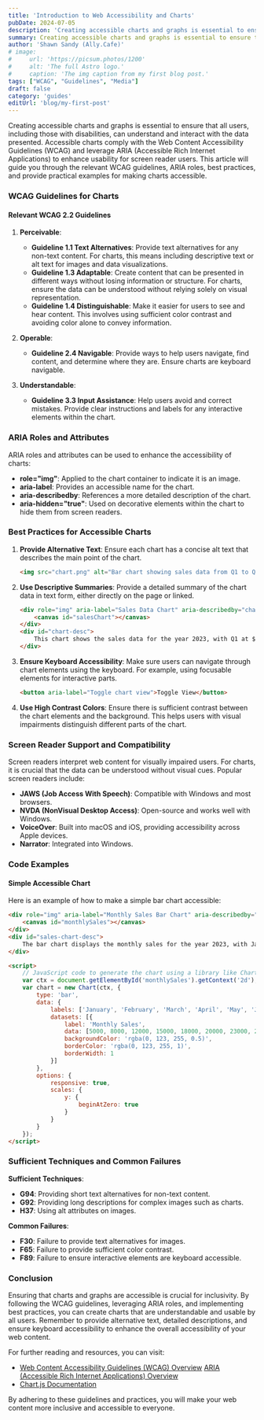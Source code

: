 ```yaml
---
title: 'Introduction to Web Accessibility and Charts'
pubDate: 2024-07-05
description: 'Creating accessible charts and graphs is essential to ensure that all users, including those with disabilities, can understand and interact with the data presented.'
summary: Creating accessible charts and graphs is essential to ensure that all users, including those with disabilities, can understand and interact with the data presented. Accessible charts comply with the Web Content Accessibility Guidelines (WCAG) and leverage ARIA (Accessible Rich Internet Applications) to enhance usability for screen reader users.
author: 'Shawn Sandy (Ally.Cafe)'
# image:
#     url: 'https://picsum.photos/1200'
#     alt: 'The full Astro logo.'
#     caption: 'The img caption from my first blog post.'
tags: ["WCAG", "Guidelines", "Media"]
draft: false
category: 'guides'
editUrl: 'blog/my-first-post'
---
```


Creating accessible charts and graphs is essential to ensure that all users, including those with disabilities, can understand and interact with the data presented. Accessible charts comply with the Web Content Accessibility Guidelines (WCAG) and leverage ARIA (Accessible Rich Internet Applications) to enhance usability for screen reader users. This article will guide you through the relevant WCAG guidelines, ARIA roles, best practices, and provide practical examples for making charts accessible.

### WCAG Guidelines for Charts

#### Relevant WCAG 2.2 Guidelines

1. **Perceivable**:
    - **Guideline 1.1 Text Alternatives**: Provide text alternatives for any non-text content. For charts, this means including descriptive text or alt text for images and data visualizations.
    - **Guideline 1.3 Adaptable**: Create content that can be presented in different ways without losing information or structure. For charts, ensure the data can be understood without relying solely on visual representation.
    - **Guideline 1.4 Distinguishable**: Make it easier for users to see and hear content. This involves using sufficient color contrast and avoiding color alone to convey information.

2. **Operable**:
    - **Guideline 2.4 Navigable**: Provide ways to help users navigate, find content, and determine where they are. Ensure charts are keyboard navigable.

3. **Understandable**:
    - **Guideline 3.3 Input Assistance**: Help users avoid and correct mistakes. Provide clear instructions and labels for any interactive elements within the chart.

### ARIA Roles and Attributes

ARIA roles and attributes can be used to enhance the accessibility of charts:

- **role="img"**: Applied to the chart container to indicate it is an image.
- **aria-label**: Provides an accessible name for the chart.
- **aria-describedby**: References a more detailed description of the chart.
- **aria-hidden="true"**: Used on decorative elements within the chart to hide them from screen readers.

### Best Practices for Accessible Charts

1. **Provide Alternative Text**: Ensure each chart has a concise alt text that describes the main point of the chart.
    ```html
    <img src="chart.png" alt="Bar chart showing sales data from Q1 to Q4 of 2023">
    ```

2. **Use Descriptive Summaries**: Provide a detailed summary of the chart data in text form, either directly on the page or linked.
    ```html
    <div role="img" aria-label="Sales Data Chart" aria-describedby="chart-desc">
        <canvas id="salesChart"></canvas>
    </div>
    <div id="chart-desc">
        This chart shows the sales data for the year 2023, with Q1 at $10,000, Q2 at $15,000, Q3 at $20,000, and Q4 at $25,000.
    </div>
    ```

3. **Ensure Keyboard Accessibility**: Make sure users can navigate through chart elements using the keyboard. For example, using focusable elements for interactive parts.
    ```html
    <button aria-label="Toggle chart view">Toggle View</button>
    ```

4. **Use High Contrast Colors**: Ensure there is sufficient contrast between the chart elements and the background. This helps users with visual impairments distinguish different parts of the chart.

### Screen Reader Support and Compatibility

Screen readers interpret web content for visually impaired users. For charts, it is crucial that the data can be understood without visual cues. Popular screen readers include:

- **JAWS (Job Access With Speech)**: Compatible with Windows and most browsers.
- **NVDA (NonVisual Desktop Access)**: Open-source and works well with Windows.
- **VoiceOver**: Built into macOS and iOS, providing accessibility across Apple devices.
- **Narrator**: Integrated into Windows.

### Code Examples

#### Simple Accessible Chart

Here is an example of how to make a simple bar chart accessible:

```html
<div role="img" aria-label="Monthly Sales Bar Chart" aria-describedby="sales-chart-desc">
    <canvas id="monthlySales"></canvas>
</div>
<div id="sales-chart-desc">
    The bar chart displays the monthly sales for the year 2023, with January at $5,000, February at $8,000, March at $12,000, etc.
</div>

<script>
    // JavaScript code to generate the chart using a library like Chart.js
    var ctx = document.getElementById('monthlySales').getContext('2d');
    var chart = new Chart(ctx, {
        type: 'bar',
        data: {
            labels: ['January', 'February', 'March', 'April', 'May', 'June', 'July', 'August', 'September', 'October', 'November', 'December'],
            datasets: [{
                label: 'Monthly Sales',
                data: [5000, 8000, 12000, 15000, 18000, 20000, 23000, 25000, 28000, 30000, 32000, 35000],
                backgroundColor: 'rgba(0, 123, 255, 0.5)',
                borderColor: 'rgba(0, 123, 255, 1)',
                borderWidth: 1
            }]
        },
        options: {
            responsive: true,
            scales: {
                y: {
                    beginAtZero: true
                }
            }
        }
    });
</script>
```

### Sufficient Techniques and Common Failures

**Sufficient Techniques**:
- **G94**: Providing short text alternatives for non-text content.
- **G92**: Providing long descriptions for complex images such as charts.
- **H37**: Using alt attributes on images.

**Common Failures**:
- **F30**: Failure to provide text alternatives for images.
- **F65**: Failure to provide sufficient color contrast.
- **F89**: Failure to ensure interactive elements are keyboard accessible.

### Conclusion

Ensuring that charts and graphs are accessible is crucial for inclusivity. By following the WCAG guidelines, leveraging ARIA roles, and implementing best practices, you can create charts that are understandable and usable by all users. Remember to provide alternative text, detailed descriptions, and ensure keyboard accessibility to enhance the overall accessibility of your web content.

For further reading and resources, you can visit:
- <a href="https://www.w3.org/WAI/standards-guidelines/wcag/" target="_blank">Web Content Accessibility Guidelines (WCAG) Overview</a>
<a href="https://www.w3.org/WAI/standards-guidelines/aria/" target="_blank">ARIA (Accessible Rich Internet Applications) Overview</a>
- <a href="https://www.chartjs.org/docs/latest/" target="_blank">Chart.js Documentation</a>

By adhering to these guidelines and practices, you will make your web content more inclusive and accessible to everyone.